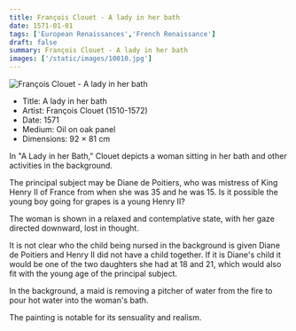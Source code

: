 ```yaml
---
title: François Clouet - A lady in her bath
date: 1571-01-01
tags: ['European Renaissances','French Renaissance']
draft: false
summary: François Clouet - A lady in her bath
images: ['/static/images/10010.jpg']
---
```


![François Clouet - A lady in her bath](/static/images/10010.jpg)

* Title: A lady in her bath
* Artist: François Clouet (1510-1572)
* Date: 1571
* Medium: Oil on oak panel
* Dimensions: 92 × 81 cm

In "A Lady in her Bath," Clouet depicts a woman sitting in her bath and other activities in the background. 

The principal subject may be Diane de Poitiers, who was mistress of King Henry II of France from when she was 35 and he was 15. Is it possible the young boy going for grapes is a young Henry II? 

The woman is shown in a relaxed and contemplative state, with her gaze directed downward, lost in thought. 

It is not clear who the child being nursed in the background is given Diane de Poitiers and Henry II did not have a child together. If it is Diane's child it would be one of the two daughters she had at 18 and 21, which would also fit with the young age of the principal subject.

In the background, a maid is removing a pitcher of water from the fire to pour hot water into the woman's bath.

The painting is notable for its sensuality and realism. 
